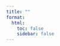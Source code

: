 ```yaml
---
title: ""
format: 
  html: 
    toc: false
    sidebar: false
---
```


<style>
  body {
  background-image: url("images/index.png");
  background-size: cover;
  background-repeat: no-repeat;
}
  
</style>

<!-- ::: column-screen -->
<!-- ![](images/index.png) -->
<!-- ::: -->
